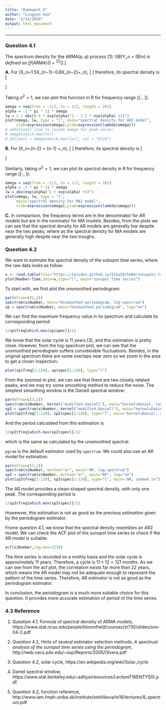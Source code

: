 ```yaml
---
title: "Homework 4"
author: "Lingyun Guo"
date: "2/14/2020"
output: html_document
---
```


\newcommand\prob{\mathbb{P}}
\newcommand\E{\mathbb{E}}
\newcommand\ar{\phi}
\newcommand\ma{\psi}
\newcommand\var{\mathrm{Var}}
\newcommand\cov{\mathrm{Cov}}

---

### Question 4.1

The spectrum density for the ARMA$(p,q)$ process [1]: \(\ar(B)Y_n = \ma(B)\epsilon_n\) is defined as \[f_{ARMA}(\omega) = \sigma^2\left|\frac{\ma(e^{-2\pi i \omega})}{\ar(e^{-2\pi i \omega})}\right|^2.\]

**A.** For \(X_n=1.5X_{n−1}−0.8X_{n−2}+\epsilon_n\), \[
\begin{aligned}
\ar(B) &= 0.8B^2 - 1.5B + 1\\
\ma(B) &= 1
\end{aligned}
\]
therefore, its spectral density is \[
\begin{aligned}
\lambda(\omega) &= \sigma^2\frac{1}{|0.8(e^{-2\pi i \omega})^2 - 1.5e^{-2\pi i \omega} + 1|^2} \\
&= \frac{\sigma^2}{(0.8e^{-4\pi i \omega} - 1.5e^{-2\pi i \omega}+1)(0.8e^{4\pi i \omega} - 1.5e^{2\pi i \omega} +1)} \\
&= \frac{\sigma^2}{0.8e^{-4\pi i \omega} + 0.8e^{4\pi i \omega} - 2.7e^{-2\pi i \omega} - 2.7 e^{2\pi i \omega} + 3.89}
\end{aligned}
\]

Taking $\sigma^2 = 1$, we can plot this function in R for frequency range \([-\frac{1}{2}, \frac{1}{2}]\):

```r
omega = seq(from = -1/2, to = 1/2, length = 201)
alpha = -2 * pi * 1i * omega
lw = 1 / abs(0.8 * exp(alpha)^2 - 1.5 * exp(alpha) +1)^2
plot(omega, lw, type = "l", main="spectral density for AR2 model",
     xlab=expression(omega),ylab=expression(lambda(omega)))
# additional line to locate omega for peak value:
# omega[which.max(fx)]
# abline(v = omega[which.max(lw)], col = "blue")
```

**B.** For \(X_n=\epsilon_{n-2} + \epsilon_{n-1} +\epsilon_n\), \[
\begin{aligned}
\ar(B) &= 1\\
\ma(B) &= B^2 + B + 1
\end{aligned}
\]
therefore, its spectral density is \[
\begin{aligned}
\lambda(\omega) &= \sigma^2|(e^{-2\pi i \omega})^2 _+ e^{-2\pi i \omega} + 1|^2 \\
&= \sigma^2 (e^{-4\pi i \omega} + e^{4\pi i \omega} + 2e^{-2\pi i \omega} + 2e^{2\pi i \omega} + 3)
\end{aligned}
\]

Similarly, taking $\sigma^2 = 1$, we can plot its spectral density in R for frequency range \([-\frac{1}{2}, \frac{1}{2}]\):

```r
omega = seq(from = -1/2, to = 1/2, length = 201)
alpha = -2 * pi * 1i * omega
lw = abs(exp(alpha)^2 + exp(alpha) +1)^2
plot(omega, lw, type = "l", 
     main="spectral density for MA2 model",
     xlab=expression(omega),ylab=expression(lambda(omega)))
```

**C.** In comparison, the frequency terms are in the denominator for AR models but are in the nominator for MA models. Besides, from the plots we can see that the spectral density for AR models are generally low despite near the two peaks, where as the spectral density for MA models are generally high despite near the two troughs.

### Question 4.2

We want to estimate the spectral density of the subspot time series, where the raw data looks as follow:

```r
x <- read.table(file="https://ionides.github.io/531w20/hw04/sunspots.txt",header=TRUE)
plot(Number~Time,data=x,type="l", main="sunspot time series")
```

To start with, we first plot the unsmoothed periodogram:
```r
par(mfrow=c(2,1))
spectrum(x$Number, main="Unsmoothed periodogram, log-spectrum")
sp = spectrum(x$Number, main="Unsmoothed periodogram", log="no")
```

We can find the maximum frequency value in its spectrum and calculate its corresponding period:

```r
1/sp$freq[which.max(sp$spec)]/12
```

We know that the solar cycle is 11 years [3], and this estimation is pretty close. However, from the log-spectrum plot, we can see that the unsmoothed periodogram suffers considerable fluctuations. Besides, in the original spectrum there are some overlaps near zero so we zoom in the area to get a closer inspection: 

```r
plot(sp$freq[1:120], sp$spec[1:120], type="l")
```

From the zoomed-in plot, we can see that there are two closely related peaks, and we may try some smoothing method to reduce the noise. The simplest smoothing window is the Daniell spectral window:

```r
par(mfrow=c(3,1))
spectrum(x$Number, kernel("modified.daniell"), main="kernel=Daniel, log-spectrum")
sp2 = spectrum(x$Number, kernel("modified.daniell"), main="kernel=Daniel", log="no")
plot(sp2$freq[1:120], sp2$spec[1:120], type="l", main="kernel=Daniel, zoomed in")
```

And the period calculated from this estimation is 
```r
1/sp2$freq[which.max(sp2$spec)]/12
```

which is the same as calculated by the unsmoothed spectral.

`pgram` is the default estimator used by `spectrum`. We could also use an AR model for estimation:

```r
par(mfrow=c(3,1))
spectrum(x$Number, method="ar", main="AR, log-spectrum")
sp3 = spectrum(x$Number, method="ar", main="AR", log="no")
plot(sp3$freq[1:120], sp3$spec[1:120], type="l", main="AR, zoomed in")
```

The AR model provides a clean-shaped spectral density, with only one peak. The corresponding period is
```r
1/sp3$freq[which.max(sp3$spec)]/12
```

Howewver, this estimation is not as good as the previous estimation given by the periodogram estimator.

Frome question 4.1, we know that the spectral density resembles an AR2 model. We can check the ACF plot of the sunspot time series to check if the AR model is suitable:

```r
acf(x$Number,lag.max=1210)
```

The time series is recorded on a mothly basis and the solar cycle is approximately 11 years. Therefore, a cycle is $11\times 12 = 121$ months. As we can see from the acf plot, the correlation exists far more than 22 years, which means the AR model may not be adequate enough to represent the pattern of the time series. Therefore, AR estimator is not as good as the periodogram estimator.

In conclusion, the periodogram is a much more suitable choice for this question. It provides more accurate estimation of period of the time series.

### 4.3 Reference
1. Question 4.1, Formula of spectral densitiy of ARMA models, https://www.stat.ncsu.edu/people/bloomfield/courses/st730/slides/sns-04-2.pdf

2. Question 4.2, Hints of several estimator selection methods, *A spectrual analysis of the sunspot time series using the periodogram*, http://web.cecs.pdx.edu/~ssp/Reports/2005/Olvera.pdf

3. Question 4.2, solar cycle, https://en.wikipedia.org/wiki/Solar_cycle

4. Daniel spectral window, https://www.stat.berkeley.edu/~aditya/resources/LectureTWENTYSIX.pdf

5. Question 4.2, function reference, http://www.iam.fmph.uniba.sk/institute/stehlikova/ts16/lectures/8_spectrum.pdf





